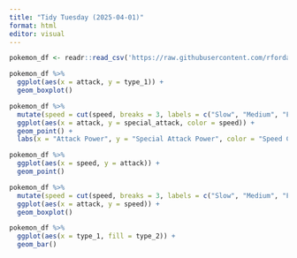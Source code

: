 ```yaml
---
title: "Tidy Tuesday (2025-04-01)"
format: html
editor: visual
---
```


```r
pokemon_df <- readr::read_csv('https://raw.githubusercontent.com/rfordatascience/tidytuesday/main/data/2025/2025-04-01/pokemon_df.csv')
```

```r
pokemon_df %>% 
  ggplot(aes(x = attack, y = type_1)) +
  geom_boxplot()
```

```r
pokemon_df %>% 
  mutate(speed = cut(speed, breaks = 3, labels = c("Slow", "Medium", "Fast"))) %>%
  ggplot(aes(x = attack, y = special_attack, color = speed)) +
  geom_point() +
  labs(x = "Attack Power", y = "Special Attack Power", color = "Speed Category", title = "Pokemon Attack Power and Speed")
```

```r
pokemon_df %>% 
  ggplot(aes(x = speed, y = attack)) +
  geom_point()
```

```r
pokemon_df %>% 
  mutate(speed = cut(speed, breaks = 3, labels = c("Slow", "Medium", "Fast"))) %>%
  ggplot(aes(x = attack, y = speed)) +
  geom_boxplot()
```

```r
pokemon_df %>% 
  ggplot(aes(x = type_1, fill = type_2)) +
  geom_bar()
```

